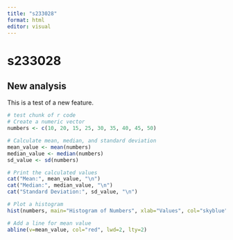 ```yaml
---
title: "s233028"
format: html
editor: visual
---
```


# s233028

## New analysis

This is a test of a new feature.

```r
# test chunk of r code 
# Create a numeric vector
numbers <- c(10, 20, 15, 25, 30, 35, 40, 45, 50)

# Calculate mean, median, and standard deviation
mean_value <- mean(numbers)
median_value <- median(numbers)
sd_value <- sd(numbers)

# Print the calculated values
cat("Mean:", mean_value, "\n")
cat("Median:", median_value, "\n")
cat("Standard Deviation:", sd_value, "\n")

# Plot a histogram
hist(numbers, main="Histogram of Numbers", xlab="Values", col="skyblue", border="black")

# Add a line for mean value
abline(v=mean_value, col="red", lwd=2, lty=2)


```
